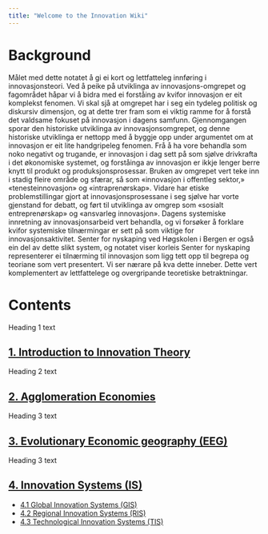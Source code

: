 ```yaml
---
title: "Welcome to the Innovation Wiki"
---
```


# Background
Målet med dette notatet å gi ei kort og lettfatteleg innføring i innovasjonsteori. Ved å peike på utviklinga av innovasjons-omgrepet og fagområdet håpar vi å bidra med ei forståing av kvifor innovasjon er eit komplekst fenomen. Vi skal sjå at omgrepet har i seg ein tydeleg politisk og diskursiv dimensjon, og at dette trer fram som ei viktig ramme for å forstå det valdsame fokuset på innovasjon i dagens samfunn. Gjennomgangen sporar den historiske utviklinga av innovasjonsomgrepet, og denne historiske utviklinga er nettopp med å byggje opp under argumentet om at innovasjon er eit lite handgripeleg fenomen. Frå å ha vore behandla som noko negativt og trugande, er innovasjon i dag sett på som sjølve drivkrafta i det økonomiske systemet, og forståinga av innovasjon er ikkje lenger berre knytt til produkt og produksjonsprosessar. Bruken av omgrepet vert teke inn i stadig fleire område og sfærar, så som «innovasjon i offentleg sektor,» «tenesteinnovasjon» og «intraprenørskap». Vidare  har etiske problemstillingar gjort at innovasjonsprosessane i seg sjølve har vorte gjenstand for debatt, og ført til utviklinga av omgrep som «sosialt entreprenørskap» og «ansvarleg innovasjon». Dagens systemiske innretning av innovasjonsarbeid vert behandla, og vi forsøker å forklare kvifor systemiske tilnærmingar er sett på som viktige for innovasjonsaktivitet. Senter for nyskaping ved Høgskolen i Bergen er også ein del av dette slikt system, og notatet viser korleis Senter for nyskaping representerer ei tilnærming til innovasjon som ligg tett opp til begrepa og teoriane som vert presentert. Vi ser nærare på kva dette inneber. Dette vert komplementert av lettfattelege og overgripande teoretiske betraktningar. 

# Contents
Heading 1 text

## <a href="/introduction">1. Introduction to Innovation Theory</a>
Heading 2 text


## <a href="/introduction">2. Agglomeration Economies</a>
Heading 3 text

## <a href="/introduction">3. Evolutionary Economic geography (EEG)</a>
Heading 3 text

## <a href="/introduction">4. Innovation Systems (IS)</a>

- <a href="/introduction">4.1 Global Innovation Systems (GIS)</a>
- <a href="/introduction">4.2 Regional Innovation Systems (RIS)</a>
- <a href="/innovation-systems/technological-innovation-systems">4.3 Technological Innovation Systems (TIS)</a>
